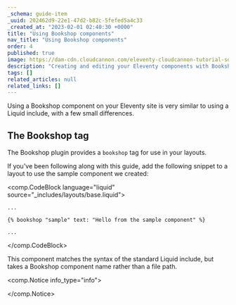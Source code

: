```yaml
---
_schema: guide-item
_uuid: 202462d9-22e1-47d2-b82c-5fefed5a4c33
_created_at: "2023-02-01 02:40:30 +0000"
title: "Using Bookshop components"
nav_title: "Using Bookshop components"
order: 4
published: true
image: https://dam-cdn.cloudcannon.com/eleventy-cloudcannon-tutorial-social.png
description: "Creating and editing your Eleventy components with Bookshop"
tags: []
related_articles: null
related_links: []
---
```


Using a Bookshop component on your Eleventy site is very similar to using a Liquid include, with a few small differences.

## The Bookshop tag

The Bookshop plugin provides a `bookshop` tag for use in your layouts.

If you've been following along with this guide, add the following snippet
to a layout to use the sample component we created:

<comp.CodeBlock language="liquid" source="_includes/layouts/base.liquid">
```
...

{% bookshop "sample" text: "Hello from the sample component" %}

...
```
</comp.CodeBlock>

This component matches the syntax of the standard Liquid include, but takes a Bookshop component name rather than a file path.

<comp.Notice info_type="info">
  
</comp.Notice>